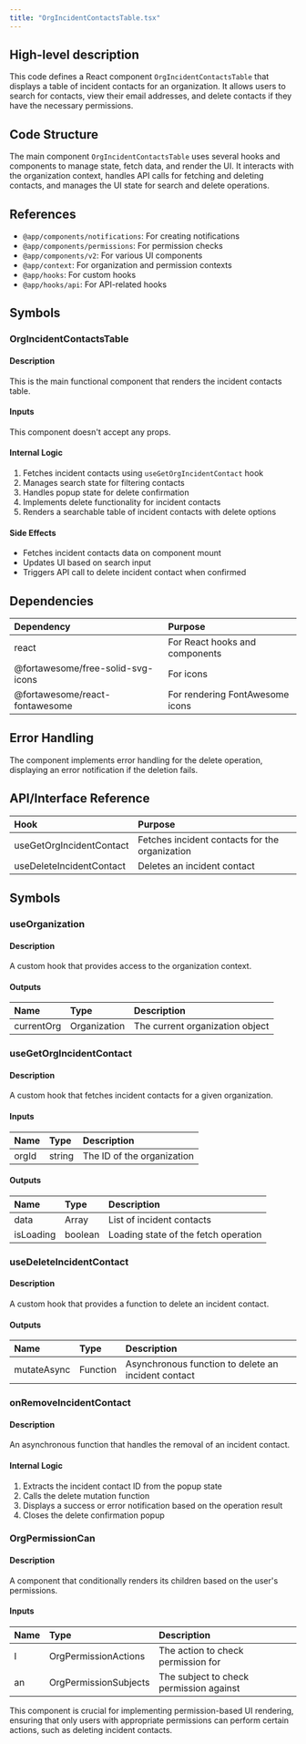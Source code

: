 ```yaml
---
title: "OrgIncidentContactsTable.tsx"
---
```


## High-level description
This code defines a React component `OrgIncidentContactsTable` that displays a table of incident contacts for an organization. It allows users to search for contacts, view their email addresses, and delete contacts if they have the necessary permissions.

## Code Structure
The main component `OrgIncidentContactsTable` uses several hooks and components to manage state, fetch data, and render the UI. It interacts with the organization context, handles API calls for fetching and deleting contacts, and manages the UI state for search and delete operations.

## References
- `@app/components/notifications`: For creating notifications
- `@app/components/permissions`: For permission checks
- `@app/components/v2`: For various UI components
- `@app/context`: For organization and permission contexts
- `@app/hooks`: For custom hooks
- `@app/hooks/api`: For API-related hooks

## Symbols

### OrgIncidentContactsTable
#### Description
This is the main functional component that renders the incident contacts table.

#### Inputs
This component doesn't accept any props.

#### Internal Logic
1. Fetches incident contacts using `useGetOrgIncidentContact` hook
2. Manages search state for filtering contacts
3. Handles popup state for delete confirmation
4. Implements delete functionality for incident contacts
5. Renders a searchable table of incident contacts with delete options

#### Side Effects
- Fetches incident contacts data on component mount
- Updates UI based on search input
- Triggers API call to delete incident contact when confirmed

## Dependencies
| Dependency | Purpose |
|:-----------|:--------|
| react | For React hooks and components |
| @fortawesome/free-solid-svg-icons | For icons |
| @fortawesome/react-fontawesome | For rendering FontAwesome icons |

## Error Handling
The component implements error handling for the delete operation, displaying an error notification if the deletion fails.

## API/Interface Reference
| Hook | Purpose |
|:-----|:--------|
| useGetOrgIncidentContact | Fetches incident contacts for the organization |
| useDeleteIncidentContact | Deletes an incident contact |

## Symbols

### useOrganization
#### Description
A custom hook that provides access to the organization context.

#### Outputs
| Name | Type | Description |
|:-----|:-----|:------------|
| currentOrg | Organization | The current organization object |

### useGetOrgIncidentContact
#### Description
A custom hook that fetches incident contacts for a given organization.

#### Inputs
| Name | Type | Description |
|:-----|:-----|:------------|
| orgId | string | The ID of the organization |

#### Outputs
| Name | Type | Description |
|:-----|:-----|:------------|
| data | Array | List of incident contacts |
| isLoading | boolean | Loading state of the fetch operation |

### useDeleteIncidentContact
#### Description
A custom hook that provides a function to delete an incident contact.

#### Outputs
| Name | Type | Description |
|:-----|:-----|:------------|
| mutateAsync | Function | Asynchronous function to delete an incident contact |

### onRemoveIncidentContact
#### Description
An asynchronous function that handles the removal of an incident contact.

#### Internal Logic
1. Extracts the incident contact ID from the popup state
2. Calls the delete mutation function
3. Displays a success or error notification based on the operation result
4. Closes the delete confirmation popup

### OrgPermissionCan
#### Description
A component that conditionally renders its children based on the user's permissions.

#### Inputs
| Name | Type | Description |
|:-----|:-----|:------------|
| I | OrgPermissionActions | The action to check permission for |
| an | OrgPermissionSubjects | The subject to check permission against |

This component is crucial for implementing permission-based UI rendering, ensuring that only users with appropriate permissions can perform certain actions, such as deleting incident contacts.